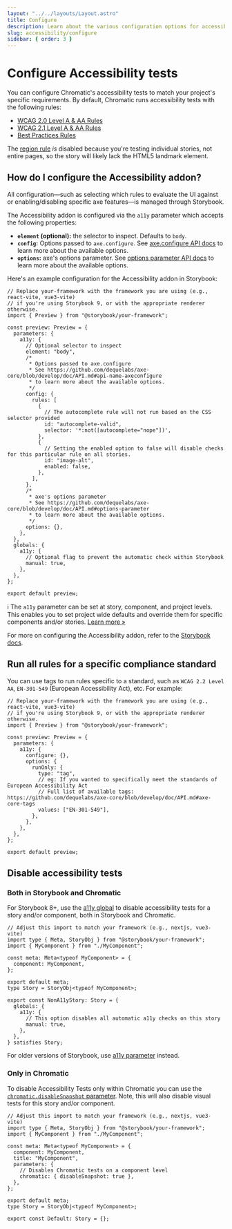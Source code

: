 ```yaml
---
layout: "../../layouts/Layout.astro"
title: Configure
description: Learn about the various configuration options for accessibility tests
slug: accessibility/configure
sidebar: { order: 3 }
---
```



# Configure Accessibility tests

<A11yBeta />

You can configure Chromatic's accessibility tests to match your project's specific requirements. By default, Chromatic runs accessibility tests with the following rules:

- [WCAG 2.0 Level A & AA Rules](https://github.com/dequelabs/axe-core/blob/develop/doc/rule-descriptions.md#wcag-20-level-a--aa-rules)
- [WCAG 2.1 Level A & AA Rules](https://github.com/dequelabs/axe-core/blob/develop/doc/rule-descriptions.md#wcag-21-level-a--aa-rules)
- [Best Practices Rules](https://github.com/dequelabs/axe-core/blob/develop/doc/rule-descriptions.md#best-practices-rules)

The [region rule](https://dequeuniversity.com/rules/axe/4.1/region) _is_ disabled because you're testing individual stories, not entire pages, so the story will likely lack the HTML5 landmark element.

## How do I configure the Accessibility addon?

All configuration—such as selecting which rules to evaluate the UI against or enabling/disabling specific axe features—is managed through Storybook.

The Accessibility addon is configured via the `a11y` parameter which accepts the following properties:

- **`element` (optional):** the selector to inspect. Defaults to `body`.
- **`config`:** Options passed to `axe.configure`. See [axe.configure API docs](https://github.com/dequelabs/axe-core/blob/develop/doc/API.md#api-name-axeconfigure) to learn more about the available options.
- **`options`:** axe's options parameter. See [options parameter API docs](https://github.com/dequelabs/axe-core/blob/develop/doc/API.md#options-parameter) to learn more about the available options.

Here's an example configuration for the Accessibility addon in Storybook:

```tsx title=".storybook/preview.ts"
// Replace your-framework with the framework you are using (e.g., react-vite, vue3-vite)
// if you're using Storybook 9, or with the appropriate renderer otherwise.
import { Preview } from "@storybook/your-framework";

const preview: Preview = {
  parameters: {
    a11y: {
      // Optional selector to inspect
      element: "body",
      /*
       * Options passed to axe.configure
       * See https://github.com/dequelabs/axe-core/blob/develop/doc/API.md#api-name-axeconfigure
       * to learn more about the available options.
       */
      config: {
        rules: [
          {
            // The autocomplete rule will not run based on the CSS selector provided
            id: "autocomplete-valid",
            selector: '*:not([autocomplete="nope"])',
          },
          {
            // Setting the enabled option to false will disable checks for this particular rule on all stories.
            id: "image-alt",
            enabled: false,
          },
        ],
      },
      /*
       * axe's options parameter
       * See https://github.com/dequelabs/axe-core/blob/develop/doc/API.md#options-parameter
       * to learn more about the available options.
       */
      options: {},
    },
  },
  globals: {
    a11y: {
      // Optional flag to prevent the automatic check within Storybook
      manual: true,
    },
  },
};

export default preview;
```

<div class="aside">

ℹ️ The `a11y` parameter can be set at story, component, and project levels. This enables you to set project wide defaults and override them for specific components and/or stories. <a href="/docs/config-with-story-params">Learn more »</a>

</div>

For more on configuring the Accessibility addon, refer to the [Storybook docs](https://storybook.js.org/docs/writing-tests/accessibility-testing#configure).

## Run all rules for a specific compliance standard

You can use tags to run rules specific to a standard, such as `WCAG 2.2 Level AA`, `EN-301-549` (European Accessibility Act), etc. For example:

```tsx title=".storybook/preview.ts"
// Replace your-framework with the framework you are using (e.g., react-vite, vue3-vite)
// if you're using Storybook 9, or with the appropriate renderer otherwise.
import { Preview } from "@storybook/your-framework";

const preview: Preview = {
  parameters: {
    a11y: {
      configure: {},
      options: {
        runOnly: {
          type: "tag",
          // eg: If you wanted to specifically meet the standards of European Accessibility Act
          // Full list of available tags: https://github.com/dequelabs/axe-core/blob/develop/doc/API.md#axe-core-tags
          values: ["EN-301-549"],
        },
      },
    },
  },
};

export default preview;
```

## Disable accessibility tests

### Both in Storybook and Chromatic

For Storybook 8+, use the [a11y global](https://storybook.js.org/docs/writing-tests/accessibility-testing#disable-automated-checks) to disable accessibility tests for a story and/or component, both in Storybook and Chromatic.

```tsx title="MyComponent.stories.ts|tsx"
// Adjust this import to match your framework (e.g., nextjs, vue3-vite)
import type { Meta, StoryObj } from "@storybook/your-framework";
import { MyComponent } from "./MyComponent";

const meta: Meta<typeof MyComponent> = {
  component: MyComponent,
};

export default meta;
type Story = StoryObj<typeof MyComponent>;

export const NonA11yStory: Story = {
  globals: {
    a11y: {
      // This option disables all automatic a11y checks on this story
      manual: true,
    },
  },
} satisfies Story;
```

<div class="aside">

For older versions of Storybook, use [a11y parameter](https://storybook.js.org/docs/7/writing-tests/accessibility-testing#how-to-disable-a11y-tests) instead.

</div>

### Only in Chromatic

To disable Accessibility Tests only within Chromatic you can use the [`chromatic.disableSnapshot` parameter](/docs/disable-snapshots/#with-storybook). Note, this will also disable visual tests for this story and/or component.

```tsx title="MyComponent.stories.ts|tsx"
// Adjust this import to match your framework (e.g., nextjs, vue3-vite)
import type { Meta, StoryObj } from "@storybook/your-framework";
import { MyComponent } from "./MyComponent";

const meta: Meta<typeof MyComponent> = {
  component: MyComponent,
  title: "MyComponent",
  parameters: {
    // Disables Chromatic tests on a component level
    chromatic: { disableSnapshot: true },
  },
};

export default meta;
type Story = StoryObj<typeof MyComponent>;

export const Default: Story = {};
```
